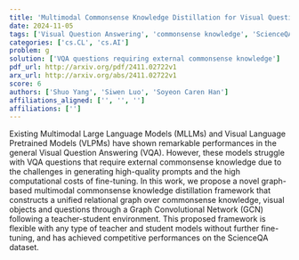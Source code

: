```yaml
---
title: 'Multimodal Commonsense Knowledge Distillation for Visual Question Answering'
date: 2024-11-05
tags: ['Visual Question Answering', 'commonsense knowledge', 'ScienceQA dataset', 'Multimodal Large Language Models', 'teacher-student environment', 'Graph Convolutional Network', 'Visual Language Pretrained Models', 'knowledge distillation']
categories: ['cs.CL', 'cs.AI']
problem: g
solution: ['VQA questions requiring external commonsense knowledge']
pdf_url: http://arxiv.org/pdf/2411.02722v1
arx_url: http://arxiv.org/abs/2411.02722v1
score: 6
authors: ['Shuo Yang', 'Siwen Luo', 'Soyeon Caren Han']
affiliations_aligned: ['', '', '']
affiliations: ['']
---
```



Existing Multimodal Large Language Models (MLLMs) and Visual Language Pretrained Models (VLPMs) have shown remarkable performances in the general Visual Question Answering (VQA). However, these models struggle with VQA questions that require external commonsense knowledge due to the challenges in generating high-quality prompts and the high computational costs of fine-tuning. In this work, we propose a novel graph-based multimodal commonsense knowledge distillation framework that constructs a unified relational graph over commonsense knowledge, visual objects and questions through a Graph Convolutional Network (GCN) following a teacher-student environment. This proposed framework is flexible with any type of teacher and student models without further fine-tuning, and has achieved competitive performances on the ScienceQA dataset.